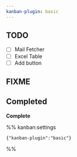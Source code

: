 ```yaml
---
kanban-plugin: basic
---
```



<Meta title="ShirtERP/Tasts" />

## TODO

- [ ] Mail Fetcher
- [ ] Excel Table
- [ ] Add button

## FIXME

## Completed

**Complete**

%% kanban:settings

```
{"kanban-plugin":"basic"}
```

%%
